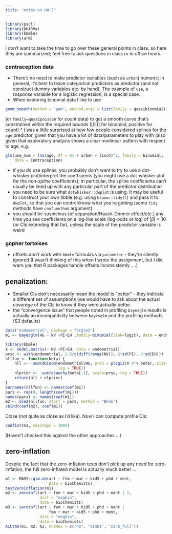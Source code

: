 ```yaml
---
title: "notes on HW 2"
---
```


```r
library(pscl)
library(DHARMa)
library(bbmle)
library(arm)
```

I don't want to take the time to go over these general points in class, so here they are summarized; feel free to ask questions in class or in office hours.

### contraception data

* There's no need to make predictor variables (such as `urban`) numeric; in general, it's best to leave categorical predictors as predictor (and not construct dummy variables etc. by hand). The example of `use`, a *response* variable for a logistic regression, is a special case.
* When exploring binomial data I like to use
```r
geom_smooth(method = "gam", method.args = list(family = quasibinomial))
```
(or `family=quasipoisson` for count data) to get a smooth curve that's constrained within the required bounds ([0,1] for binomial, positive for count)
* I was a little surprised at how few people considered splines for the `age` predictor, given that you have a lot of data/parameters to play with (also given that exploratory analysis shows a clear nonlinear pattern with respect to age, e.g. 


```r
glm(use_num ~ (ns(age, df = 6) + urban + livch)^2, family = binomial,
    data = Contraception)
```
* if you do use splines, you probably don't want to try to use a dot-whisker plot/interpret the coefficients (you might use a dot-whisker plot for the *non-spline* coefficients); in particular, the spline coefficients can't usually be lined up with any particular part of the predictor distribution
* you need to be sure what `dotwhisker::dwplot` is using. It may be useful to construct your own tibble (e.g. using `broom::tidy()`) and pass it to `dwplot`, so that you can control/know what you're getting (some `tidy` methods have `conf.method` argument).
* you should be suspicious (of separation/Hauck-Donner effect/etc.) any time you see coefficients on a log-like scale (log-odds or log) of $|\beta|>10$ (or CIs extending that far), unless the scale of the predictor variable is weird

### gopher tortoises

* offsets don't work with `bbmle` formulas via `parameter` - they're silently ignored (I wasn't thinking of this when I wrote the assignment, but I did warn you that R packages handle offsets inconsistently ....)

## penalization:

* Smaller CIs don't necessarily mean  the model is "better" - they indicate a different set of assumptions (we would have to ask about the actual *coverage* of the CIs to know if they were actually better.
* the "convergence issue" that people noted in profiling `bayesglm` results is actually an incompatibility between `bayesglm` and the profiling methods (S3 defaults)


```r
data("endometrial", package = "brglm2")
m1 <- bayesglm(HG ~ NV +PI+EH ,family=binomial(link=logit), data = endometrial)

library(bbmle)
X <- model.matrix(~ NV +PI+EH, data = endometrial)
prsc <- with(endometrial, 2.5/c(diff(range(NV)), 2*sd(PI), 2*sd(EH)))
nllfun <- function(beta) {
    nll <- -sum(dbinom(endometrial$HG, prob = plogis(X %*% beta), size = 1,
                       log = TRUE))
    nlprior <- -sum(dcauchy(beta[-1], scale=prsc, log = TRUE))
    return(nll + nlprior)
}
parnames(nllfun) <- names(coef(m1))
pars <- rep(0, length(coef(m1)))
names(pars) <- names(coef(m1))
m2 <- mle2(nllfun, start = pars, method = "BFGS")
cbind(coef(m2), coef(m1))
```
Close (not quite as close as I'd like).  Now I can compute profile CIs:

```r
confint(m2, maxsteps = 1000)
```

(Haven't checked this against the other approaches ...)

## zero-inflation

Despite the fact that the zero-inflation tests don't pick up any need for zero-inflation, the full zero-inflated model is actually much better ...

```r
m1 <- MASS::glm.nb(art ~ fem + mar + kid5 + phd + ment,
                   data = bioChemists)
testZeroInflation(m1)
m2 <- zeroinfl(art ~ fem + mar + kid5 + phd + ment | 1,
               dist = "negbin",
               data = bioChemists)
m3 <- zeroinfl(art ~ fem + mar + kid5 + phd + ment |
                   fem + mar + kid5 + phd + ment,
               dist = "negbin",
               data = bioChemists)
AICtab(m1, m2, m3, mnames = c("nb", "zinb1", "zinb_full"))
```
